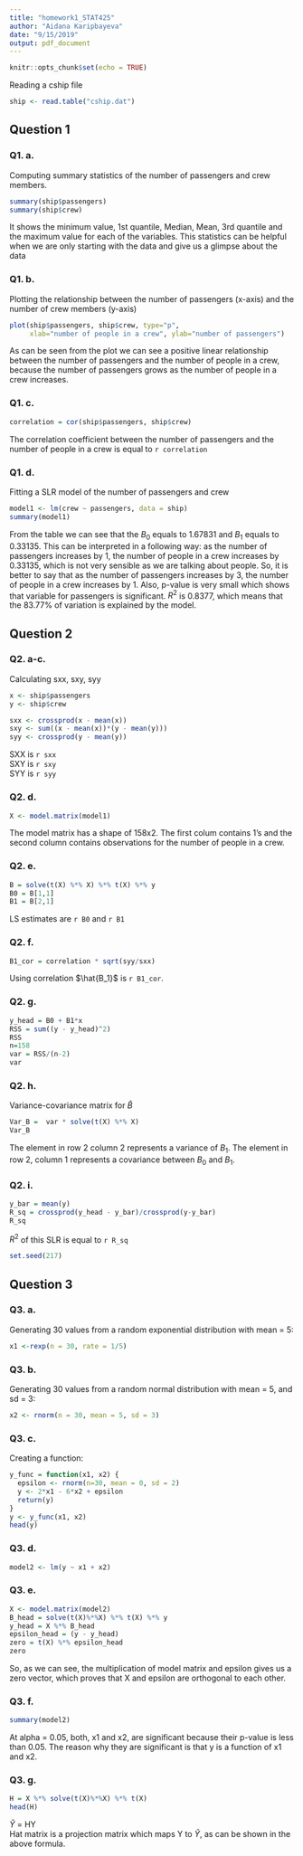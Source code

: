 ```yaml
---
title: "homework1_STAT425"
author: "Aidana Karipbayeva"
date: "9/15/2019"
output: pdf_document
---
```


```r
knitr::opts_chunk$set(echo = TRUE)
```

Reading a cship file
```r
ship <- read.table("cship.dat")
```

## Question 1

### Q1. a.
Computing summary statistics of the number of passengers and crew members.

```r
summary(ship$passengers)
summary(ship$crew)
```

It shows the minimum value, 1st quantile, Median, Mean, 3rd quantile and the maximum value for each of the variables. This statistics can be helpful when we are only starting with the data and give us a glimpse about the data



### Q1. b.
Plotting the relationship between the number of passengers (x-axis) and the number of crew members (y-axis)
```r
plot(ship$passengers, ship$crew, type="p", 
     xlab="number of people in a crew", ylab="number of passengers")
```

As can be seen from the plot we can see a positive linear relationship between the number of passengers and the number of people in a crew, because the number of passengers grows as the number of people in a crew increases. 


### Q1. c.
```r
correlation = cor(ship$passengers, ship$crew)
```

The correlation coefficient between the number of passengers and the number of people in a crew is equal to `r correlation`


### Q1. d.
Fitting a SLR model of the number of passengers and crew
```r
model1 <- lm(crew ~ passengers, data = ship)
summary(model1)
```

From the table we can see that the $B_0$ equals to 1.67831 and $B_1$ equals to 0.33135. This can be interpreted in a following way: as the number of passengers increases by 1, the number of people in a crew increases by 0.33135, which is not very sensible as we are talking about people. So, it is better to say that as the number of passengers increases by 3, the number of people in a crew increases by 1. Also, p-value is very small which shows that  variable for passengers is significant. $R^2$ is 0.8377, which means that the 83.77% of variation is explained by the model.

## Question 2

### Q2. a-c.
Calculating sxx, sxy, syy
```r
x <- ship$passengers
y <- ship$crew

sxx <- crossprod(x - mean(x))
sxy <- sum((x - mean(x))*(y - mean(y)))
syy <- crossprod(y - mean(y))
```

SXX is `r sxx` \
SXY is `r sxy` \
SYY is `r syy` \


### Q2. d.
```r
X <- model.matrix(model1)
```
The model matrix has a shape of 158x2. The first colum contains 1's and the second column contains observations for the number of people in a crew.



### Q2. e.
```r
B = solve(t(X) %*% X) %*% t(X) %*% y
B0 = B[1,1]
B1 = B[2,1]
```
LS estimates are `r B0` and `r B1`

### Q2. f. 
```r
B1_cor = correlation * sqrt(syy/sxx)
```
Using correlation $\hat{B_1}$ is `r B1_cor`.



### Q2. g.
```r
y_head = B0 + B1*x
RSS = sum((y - y_head)^2)
RSS
n=158
var = RSS/(n-2)
var
```


### Q2. h.
Variance-covariance matrix for $\hat{B}$
```r
Var_B =  var * solve(t(X) %*% X)
Var_B
```

The element in row 2 column 2 represents a variance of $B_1$. The element in row 2, column 1 represents a covariance between $B_0$ and $B_1$.



### Q2. i.
```r
y_bar = mean(y)
R_sq = crossprod(y_head - y_bar)/crossprod(y-y_bar)
R_sq
```

$R^2$ of this SLR is equal to `r R_sq`

```r
set.seed(217) 
```



## Question 3

### Q3. a.
Generating 30 values from a random exponential distribution with mean = 5:
```r
x1 <-rexp(n = 30, rate = 1/5)
```


### Q3. b.
Generating 30 values from a random normal distribution with mean = 5, and sd = 3:
```r
x2 <- rnorm(n = 30, mean = 5, sd = 3)
```


### Q3. c.
Creating a function:
```r
y_func = function(x1, x2) {
  epsilon <- rnorm(n=30, mean = 0, sd = 2)
  y <- 2*x1 - 6*x2 + epsilon
  return(y)
}
y <- y_func(x1, x2)
head(y)
```



### Q3. d.
```r
model2 <- lm(y ~ x1 + x2)
```


### Q3. e.
```r
X <- model.matrix(model2)
B_head = solve(t(X)%*%X) %*% t(X) %*% y
y_head = X %*% B_head
epsilon_head = (y - y_head)
zero = t(X) %*% epsilon_head 
zero
```

So, as we can see, the multiplication of model matrix and epsilon gives us a zero vector, which proves that X and epsilon are orthogonal to each other.


### Q3. f.
```r
summary(model2)
```

At alpha = 0.05, both, x1 and x2, are significant because their p-value is less than 0.05. The reason why they are significant is that y is a function of x1 and x2.

### Q3. g.
```r
H = X %*% solve(t(X)%*%X) %*% t(X)
head(H)
```

$\hat{Y}$ = HY \
Hat matrix is a projection matrix which maps Y to $\hat{Y}$, as can be shown in the above formula. 

    

